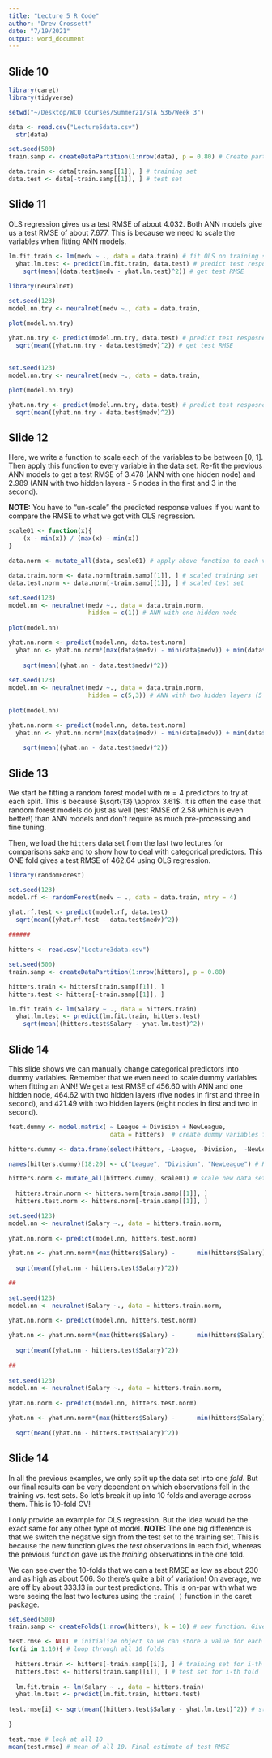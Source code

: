 ```yaml
---
title: "Lecture 5 R Code"
author: "Drew Crossett"
date: "7/19/2021"
output: word_document
---
```


## Slide 10

```r
library(caret)
library(tidyverse)

setwd("~/Desktop/WCU Courses/Summer21/STA 536/Week 3")

data <- read.csv("Lecture5data.csv")
  str(data)

set.seed(500)
train.samp <- createDataPartition(1:nrow(data), p = 0.80) # Create partition with about 80% of the observations in the training and the remaining in test set

data.train <- data[train.samp[[1]], ] # training set
data.test <- data[-train.samp[[1]], ] # test set
```

## Slide 11

OLS regression gives us a test RMSE of about 4.032. Both ANN models give us a test RMSE of about 7.677. This is because we need to scale the variables when fitting ANN models.

```r
lm.fit.train <- lm(medv ~ ., data = data.train) # fit OLS on training set
  yhat.lm.test <- predict(lm.fit.train, data.test) # predict test response values from above fitted model
    sqrt(mean((data.test$medv - yhat.lm.test)^2)) # get test RMSE
    
library(neuralnet) 

set.seed(123)
model.nn.try <- neuralnet(medv ~., data = data.train,                                     hidden = c(1)) # ANN with 1 hidden node

plot(model.nn.try) 

yhat.nn.try <- predict(model.nn.try, data.test) # predict test resposne values from above model
  sqrt(mean((yhat.nn.try - data.test$medv)^2)) # get test RMSE
  
  
set.seed(123)
model.nn.try <- neuralnet(medv ~., data = data.train,                                     hidden = c(5,3)) # ANN with 2 hidden layers: 5 nodes in the first and 3 in the second

plot(model.nn.try) 

yhat.nn.try <- predict(model.nn.try, data.test) # predict test resposne values from above model
  sqrt(mean((yhat.nn.try - data.test$medv)^2))
```


## Slide 12

Here, we write a function to scale each of the variables to be between [0, 1]. Then apply this function to every variable in the data set. Re-fit the previous ANN models to get a test RMSE of 3.478 (ANN with one hidden node) and 2.989 (ANN with two hidden layers - 5 nodes in the first and 3 in the second).

**NOTE:** You have to "un-scale" the predicted response values if you want to compare the RMSE to what we got with OLS regression.

```r
scale01 <- function(x){
    (x - min(x)) / (max(x) - min(x))
} 

data.norm <- mutate_all(data, scale01) # apply above function to each variable in data

data.train.norm <- data.norm[train.samp[[1]], ] # scaled training set
data.test.norm <- data.norm[-train.samp[[1]], ] # scaled test set

set.seed(123)
model.nn <- neuralnet(medv ~., data = data.train.norm, 
                      hidden = c(1)) # ANN with one hidden node
 
plot(model.nn)  

yhat.nn.norm <- predict(model.nn, data.test.norm)  
  yhat.nn <- yhat.nn.norm*(max(data$medv) - min(data$medv)) + min(data$medv) # Must "un-scale" predicted response values
    
    sqrt(mean((yhat.nn - data.test$medv)^2))
    
set.seed(123)
model.nn <- neuralnet(medv ~., data = data.train.norm, 
                      hidden = c(5,3)) # ANN with two hidden layers (5 nodes in first and 3 in second)
 
plot(model.nn)  

yhat.nn.norm <- predict(model.nn, data.test.norm)  
  yhat.nn <- yhat.nn.norm*(max(data$medv) - min(data$medv)) + min(data$medv) # Must "un-scale" predicted response values
    
    sqrt(mean((yhat.nn - data.test$medv)^2))    
```

## Slide 13

We start be fitting a random forest model with $m = 4$ predictors to try at each split. This is because $\sqrt{13} \approx 3.61$. It is often the case that random forest models do just as well (test RMSE of 2.58 which is even better!) than ANN models and don't require as much pre-processing and fine tuning.

Then, we load the ```hitters``` data set from the last two lectures for comparisons sake and to show how to deal with categorical predictors. This ONE fold gives a test RMSE of 462.64 using OLS regression.

```r
library(randomForest)

set.seed(123)
model.rf <- randomForest(medv ~ ., data = data.train, mtry = 4)

yhat.rf.test <- predict(model.rf, data.test)
  sqrt(mean((yhat.rf.test - data.test$medv)^2))
  
######
  
hitters <- read.csv("Lecture3data.csv")

set.seed(500)
train.samp <- createDataPartition(1:nrow(hitters), p = 0.80)

hitters.train <- hitters[train.samp[[1]], ]
hitters.test <- hitters[-train.samp[[1]], ]

lm.fit.train <- lm(Salary ~ ., data = hitters.train)
  yhat.lm.test <- predict(lm.fit.train, hitters.test)
    sqrt(mean((hitters.test$Salary - yhat.lm.test)^2))  
```

## Slide 14

This slide shows we can manually change categorical predictors into dummy variables. Remember that we even need to scale dummy variables when fitting an ANN! We get a test RMSE of 456.60 with ANN and one hidden node, 464.62 with two hidden layers (five nodes in first and three in second), and 421.49 with two hidden layers (eight nodes in first and two in second).

```r
feat.dummy <- model.matrix( ~ League + Division + NewLeague,
                            data = hitters)  # create dummy variables for any categorical predictors

hitters.dummy <- data.frame(select(hitters, -League, -Division,  -NewLeague), feat.dummy[,-1]) # combine quantitative predictors with dummy variables, minus the "intercept" from feat.dummy

names(hitters.dummy)[18:20] <- c("League", "Division", "NewLeague") # Rename dummy variables in new data set to original names (remove the appended "level" to each)

hitters.norm <- mutate_all(hitters.dummy, scale01) # scale new data set with dummy vars.
    
  hitters.train.norm <- hitters.norm[train.samp[[1]], ]
  hitters.test.norm <- hitters.norm[-train.samp[[1]], ]

set.seed(123)
model.nn <- neuralnet(Salary ~., data = hitters.train.norm,                         hidden = c(1)) # Fit ANN with one hidden node on scaled training set with dummy vars.
 
yhat.nn.norm <- predict(model.nn, hitters.test.norm) 

yhat.nn <- yhat.nn.norm*(max(hitters$Salary) -      min(hitters$Salary)) + min(hitters$Salary) # Unscale predicted response values
  
  sqrt(mean((yhat.nn - hitters.test$Salary)^2))

##  
    
set.seed(123)
model.nn <- neuralnet(Salary ~., data = hitters.train.norm,                         hidden = c(5, 3)) 
 
yhat.nn.norm <- predict(model.nn, hitters.test.norm) 

yhat.nn <- yhat.nn.norm*(max(hitters$Salary) -      min(hitters$Salary)) + min(hitters$Salary) 
  
  sqrt(mean((yhat.nn - hitters.test$Salary)^2))
  
##
  
set.seed(123)
model.nn <- neuralnet(Salary ~., data = hitters.train.norm,                         hidden = c(8, 2)) 
 
yhat.nn.norm <- predict(model.nn, hitters.test.norm) 

yhat.nn <- yhat.nn.norm*(max(hitters$Salary) -      min(hitters$Salary)) + min(hitters$Salary)
  
  sqrt(mean((yhat.nn - hitters.test$Salary)^2))   
```

## Slide 14

In all the previous examples, we only split up the data set into one *fold*. But our final results can be very dependent on which observations fell in the training vs. test sets. So let's break it up into 10 folds and average across them. This is 10-fold CV!

I only provide an example for OLS regression. But the idea would be the exact same for any other type of model. **NOTE:** The one big difference is that we switch the negative sign from the test set to the training set. This is because the new function gives the *test* observations in each fold, whereas the previous function gave us the *training* observations in the one fold.

We can see over the 10-folds that we can a test RMSE as low as about 230 and as high as about 506. So there's quite a bit of variation! On average, we are off by about 333.13 in our test predictions. This is on-par with what we were seeing the last two lectures using the ```train( )``` function in the caret package.

```r
set.seed(500)
train.samp <- createFolds(1:nrow(hitters), k = 10) # new function. Gives us 10-folds instead of one

test.rmse <- NULL # initialize object so we can store a value for each iteration
for(i in 1:10){ # loop through all 10 folds
  
  hitters.train <- hitters[-train.samp[[i]], ] # training set for i-th fold
  hitters.test <- hitters[train.samp[[i]], ] # test set for i-th fold
  
  lm.fit.train <- lm(Salary ~ ., data = hitters.train)
  yhat.lm.test <- predict(lm.fit.train, hitters.test)
  
test.rmse[i] <- sqrt(mean((hitters.test$Salary - yhat.lm.test)^2)) # store test RMSE from i-th fold into the i-th element in initialized object (see above the for( ) part)
    
}

test.rmse # look at all 10
mean(test.rmse) # mean of all 10. Final estimate of test RMSE
```